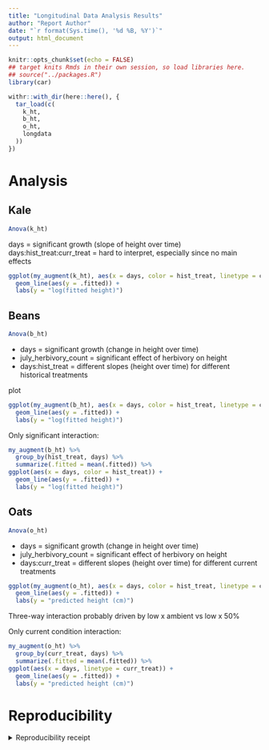 ```yaml
---
title: "Longitudinal Data Analysis Results"
author: "Report Author"
date: "`r format(Sys.time(), '%d %B, %Y')`"
output: html_document
---
```


```r
knitr::opts_chunk$set(echo = FALSE)
## target knits Rmds in their own session, so load libraries here.
## source("../packages.R")
library(car)
```
```r
withr::with_dir(here::here(), {
  tar_load(c(
    k_ht,
    b_ht,
    o_ht,
    longdata
  ))
})
```

# Analysis

## Kale

```r
Anova(k_ht)
```

days = significant growth (slope of height over time)
days:hist_treat:curr_treat = hard to interpret, especially since no main effects

```r
ggplot(my_augment(k_ht), aes(x = days, color = hist_treat, linetype = curr_treat)) + 
  geom_line(aes(y = .fitted)) +
  labs(y = "log(fitted height)")
```

## Beans

```r
Anova(b_ht)
```

- days = significant growth (change in height over time)
- july_herbivory_count = significant effect of herbivory on height
- days:hist_treat = different slopes (height over time) for different historical treatments

plot

```r
ggplot(my_augment(b_ht), aes(x = days, color = hist_treat, linetype = curr_treat)) + 
  geom_line(aes(y = .fitted)) +
  labs(y = "log(fitted height)")
```

Only significant interaction:

```r
my_augment(b_ht) %>% 
  group_by(hist_treat, days) %>% 
  summarize(.fitted = mean(.fitted)) %>% 
ggplot(aes(x = days, color = hist_treat)) + 
  geom_line(aes(y = .fitted)) +
  labs(y = "log(fitted height)")
```

## Oats

```r
Anova(o_ht)
```

- days = significant growth (change in height over time)
- july_herbivory_count = significant effect of herbivory on height
- days:curr_treat = different slopes (height over time) for different current treatments

```r
ggplot(my_augment(o_ht), aes(x = days, color = hist_treat, linetype = curr_treat)) + 
  geom_line(aes(y = .fitted)) +
  labs(y = "predicted height (cm)")
```

Three-way interaction probably driven by low x ambient vs low x 50%


Only current condition interaction:

```r
my_augment(o_ht) %>% 
  group_by(curr_treat, days) %>% 
  summarize(.fitted = mean(.fitted)) %>% 
ggplot(aes(x = days, linetype = curr_treat)) + 
  geom_line(aes(y = .fitted)) +
  labs(y = "predicted height (cm)")
```


# Reproducibility

<details><summary>Reproducibility receipt</summary>

```r
## datetime
Sys.time()

## repository
if(requireNamespace('git2r', quietly = TRUE)) {
  git2r::repository()
} else {
  c(
    system2("git", args = c("log", "--name-status", "-1"), stdout = TRUE),
    system2("git", args = c("remote", "-v"), stdout = TRUE)
  )
}

## session info
sessionInfo()
```

</details>
